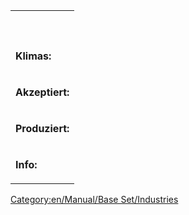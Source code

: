 <!--
This is a Template for Industrie. '''DO NOT EDIT THIS PAGE''', edit the specific article instead.
GERMAN EDITION
-->
{| class="infobox bordered" align="right" style="width: 20em; font-size: 90%;" cellpadding="2"
| colspan="2" style="text-align: center;" | <strong>{{{name}}}</strong>
|-
| colspan="2" style="text-align: center;" | {{{Image}}}
|- style="vertical-align: top;"
| <strong>Klimas:</strong>
| {{{climates}}}
|- style="vertical-align: top;"
| <strong>Akzeptiert:</strong>
| {{{accepts}}}
|- style="vertical-align: top;"
| <strong>Produziert:</strong>
| {{{produces}}}
|- style="vertical-align: top;"
| <strong>Info:</strong>
| {{{notes|N/V}}}
|}

<includeonly>[[Category:en/Manual/Base Set/Industries]]</includeonly>